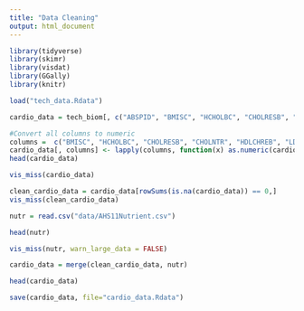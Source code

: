 ```yaml
---
title: "Data Cleaning"
output: html_document
---
```



```r
library(tidyverse)
library(skimr)
library(visdat)
library(GGally)
library(knitr)

load("tech_data.Rdata")
```


```r
cardio_data = tech_biom[, c("ABSPID", "BMISC", "HCHOLBC", "CHOLRESB", "CHOLNTR", "HDLCHREB", "LDLNTR", "LDLRESB", "DIASTOL", "SYSTOL", "HSUGBC")]

#Convert all columns to numeric
columns =  c("BMISC", "HCHOLBC", "CHOLRESB", "CHOLNTR", "HDLCHREB", "LDLNTR", "LDLRESB", "DIASTOL", "SYSTOL", "HSUGBC")
cardio_data[, columns] <- lapply(columns, function(x) as.numeric(cardio_data[[x]]))
head(cardio_data)
```


```r
vis_miss(cardio_data)
```

```r
clean_cardio_data = cardio_data[rowSums(is.na(cardio_data)) == 0,]
vis_miss(clean_cardio_data)
```


```r
nutr = read.csv("data/AHS11Nutrient.csv")
```

```r
head(nutr)
```
```r
vis_miss(nutr, warn_large_data = FALSE)
```
```r
cardio_data = merge(clean_cardio_data, nutr)
```

```r
head(cardio_data)
```

```r
save(cardio_data, file="cardio_data.Rdata")
```